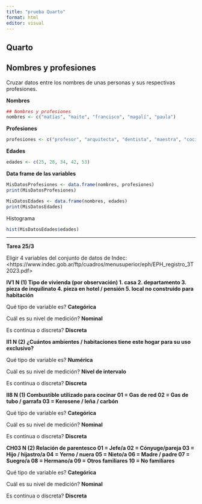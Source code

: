 ```yaml
---
title: "prueba Quarto"
format: html
editor: visual
---
```


## Quarto

## Nombres y profesiones

Cruzar datos entre los nombres de unas personas y sus respectivas profesiones.

**Nombres**

```r
## Nombres y profesiones 
nombres <- c("matías", "maite", "francisco", "magalí", "paula")

```

**Profesiones**

```r
profesiones <- c("profesor", "arquitecta", "dentista", "maestra", "cocinera")
```

**Edades**

```r
edades <- c(25, 28, 34, 42, 53)
```

**Data frame de las variables**

```r
MisDatosProfesiones <- data.frame(nombres, profesiones)
print(MisDatosProfesiones)
```

```r
MisDatosEdades <- data.frame(nombres, edades)
print(MisDatosEdades)
```

Histograma

```r
hist(MisDatosEdades$edades)
```

--------------------

**Tarea 25/3**

Eligir 4 variables del conjunto de datos de Indec:\<https://www.indec.gob.ar/ftp/cuadros/menusuperior/eph/EPH_registro_3T2023.pdf\>

**IV1** **N (1) Tipo de vivienda (por observación) 1. casa 2. departamento 3. pieza de inquilinato 4. pieza en hotel / pensión 5. local no construido para habitación**

Qué tipo de variable es? **Categórica**

Cuál es su nivel de medición? **Nominal**

Es continua o discreta? **Discreta**

**II1 N (2) ¿Cuántos ambientes / habitaciones tiene este hogar para su uso exclusivo?**

Qué tipo de variable es? **Numérica**

Cuál es su nivel de medición? **Nivel de intervalo**

Es continua o discreta? **Discreta**

**II8 N (1) Combustible utilizado para cocinar 01 = Gas de red 02 = Gas de tubo / garrafa 03 = Kerosene / leña / carbón**

Qué tipo de variable es? **Categórica**

Cuál es su nivel de medición? **Nominal**

Es continua o discreta? **Discreta**

**CH03 N (2) Relación de parentesco 01 = Jefe/a 02 = Cónyuge/pareja 03 = Hijo / hijastro/a 04 = Yerno / nuera 05 = Nieto/a 06 = Madre / padre 07 = Suegro/a 08 = Hermano/a 09 = Otros familiares 10 = No familiares**

Qué tipo de variable es? **Categórica**

Cuál es su nivel de medición? **Nominal**

Es continua o discreta? **Discreta**
